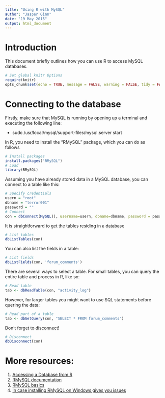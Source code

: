 ```yaml
---
title: "Using R with MySQL"
author: "Jasper Ginn"
date: "19 May 2015"
output: html_document
---
```


# Introduction

This document briefly outlines how you can use R to access MySQL databases.

```r
# Set global knitr Options
require(knitr)
opts_chunk$set(echo = TRUE, message = FALSE, warning = FALSE, tidy = FALSE, results = 'asis')
```

# Connecting to the database

Firstly, make sure that MySQL is running by opening up a terminal and executing the following line:

 - sudo /usr/local/mysql/support-files/mysql.server start

In R, you need to install the "RMySQL" package, which you can do as follows

```r
# Install packages
install.packages("RMySQL")
# Load
library(RMySQL)
```

Assuming you have already stored data in a MySQL database, you can connect to a table like this:

```r
# Specify credentials
usern = "root"
dbname = "terror001"
password = ""
# Connect
con = dbConnect(MySQL(), username=usern, dbname=dbname, password = password)
```

It is straightforward to get the tables residing in a database

```r
# List tables
dbListTables(con)
```

You can also list the fields in a table:

```r
# List fields
dbListFields(con, 'forum_comments')
```

There are several ways to select a table. For small tables, you can query the entire table and process in R, like so:

```r
# Read table
tab <- dbReadTable(con, "activity_log")
```

However, for larger tables you might want to use SQL statements before quering the data:

```r
# Read part of a table
tab <- dbGetQuery(con, "SELECT * FROM forum_comments")
```

Don't forget to disconnect!

```r
# Disconnect
dbDisconnect(con)
```

# More resources:

 1. [Accessing a Database from R](http://www.stat.berkeley.edu/~nolan/stat133/Fall05/lectures/SQL-R.pdf)
 2. [RMySQL documentation](http://cran.r-project.org/web/packages/RMySQL/RMySQL.pdf)
 3. [RMySQL basics](https://mkmanu.wordpress.com/2014/07/24/r-and-mysql-a-tutorial-for-beginners/)
 4. [In case installing RMySQL on Windows gives you issues](http://stackoverflow.com/questions/5223113/using-mysql-in-r-for-windows)